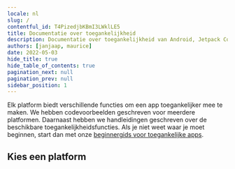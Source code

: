 ```yaml
---
locale: nl
slug: /
contentful_id: T4PizedjbKBmI3LWklLE5
title: Documentatie over toegankelijkheid
description: Documentatie over toegankelijkheid van Android, Jetpack Compose, iOS, SwiftUI, Flutter, React Native, .NET MAUI en Xamarin.
authors: [janjaap, maurice]
date: 2022-05-03
hide_title: true
hide_table_of_contents: true
pagination_next: null
pagination_prev: null
sidebar_position: 1
---
```


<Hero
  title="Documentatie over toegankelijkheid"
/>

Elk platform biedt verschillende functies om een app toegankelijker mee te maken. We hebben codevoorbeelden geschreven voor meerdere platformen. Daarnaast hebben we handleidingen geschreven over de beschikbare toegankelijkheidsfuncties. Als je niet weet waar je moet beginnen, start dan met onze [beginnergids voor toegankelijke apps](/nl/artikelen/toegankelijke-app-beginnersgids).

## Kies een platform

<LinkList title="List of docs" isHighlighted={true}>
  <LinkListItem
    url="/nl/docs/android"
    title="Leer over Android accessibility"
    label="Android accessibility"
    description="Android heeft een toegankelijkheidslaag die gebruikers helpt om hun Android toestel te gebruiken. Door toegankelijkheidsfuncties te integreren, kun je de bruikbaarheid van jouw app verbeteren, met name voor gebruikers met een beperking."
    image="/img/light/Android.svg"
    alt="Android logo"
  />
  <LinkListItem
    url="/nl/docs/jetpack-compose"
    title="Leer over Jetpack Compose accessibility"
    label="Jetpack Compose accessibility"
    description="Jetpack Compose biedt toegankelijke bouwstenen om inclusieve interfaces te maken. Kernbegrippen zoals semantiek, volgorde en toegankelijkheidsacties verbeteren de bruikbaarheid voor iedereen."
    image="/img/light/jetpack-compose.svg"
    alt="Jetpack Compose logo"
  />
  <LinkListItem
    url="/nl/docs/ios"
    title="Leer over iOS accessibility"
    label="iOS accessibility"
    description="iOS heeft ingebouwde toegankelijkheidsfuncties, toegankelijkheids-API's en ontwikkelaarstools die een buitengewone kans bieden om elke gebruiker, waaronder met een beperking, een superieure mobiele ervaring te bieden."
    image="/img/light/iOS.svg"
    alt="iOS logo"
  />
  <LinkListItem
    url="/nl/docs/swiftui"
    title="Leer over SwiftUI accessibility"
    label="SwiftUI accessibility"
    description="SwiftUI heeft standaard elementen voorzien van ingebouwde toegankelijkheid. Ontwikkelaars kunnen de view modifiers van SwiftUI gebruiken om de toegankelijkheid te verbeteren en aan te passen."
    image="/img/light/swiftui.svg"
    alt="SwiftUI logo"
  />
  <LinkListItem
    url="/nl/docs/flutter"
    title="Leer over Flutter accessibility"
    label="Flutter accessibility"
    description="Flutter zet zich in om ontwikkelaars te ondersteunen bij het toegankelijker maken van hun apps. Er is ingebouwde ondersteuning voor toegankelijkheidsfuncties van het onderliggende besturingssysteem."
    image="/img/light/flutter.svg"
    alt="Flutter logo"
  />
  <LinkListItem
    url="/nl/docs/react-native"
    title="Leer over React Native accessibility"
    label="React Native accessibility"
    description="React Native heeft toegankelijkheids-API's waarmee je jouw app geschikt kunt maken voor alle gebruikers. Je kunt apps integreren met ondersteunende technologieën zoals de bijvoorbeeld de schermlezers VoiceOver en TalkBack."
    image="/img/light/React-Native.svg"
    alt="React Native logo"
  />
  <LinkListItem
    url="/nl/docs/net-maui"
    title="Leer over .NET MAUI accessibility"
    label=".NET MAUI accessibility"
    description=".NET MAUI heeft ingebouwde semantiek voor toegankelijkheid en biedt ondersteuning voor toegankelijkheidsfuncties, waardoor ontwikkelaars inclusieve apps kunnen bouwen."
    image="/img/light/net-maui.svg"
    alt=".NET MAUI logo"
  />
  <LinkListItem
    url="/nl/docs/xamarin"
    title="Leer over Xamarin accessibility"
    label="Xamarin accessibility"
    description="Xamarin heeft functies om apps te ontwikkelen die goed werken met toegankelijkheidsfuncties van het besturingssysteem, zoals groot lettertype, hoog contrast, inzoomen, schermlezer, visuele of haptische feedback en alternatieve invoermethoden."
    image="/img/light/Xamarin.svg"
    alt="Xamarin logo"
  />
</LinkList>
